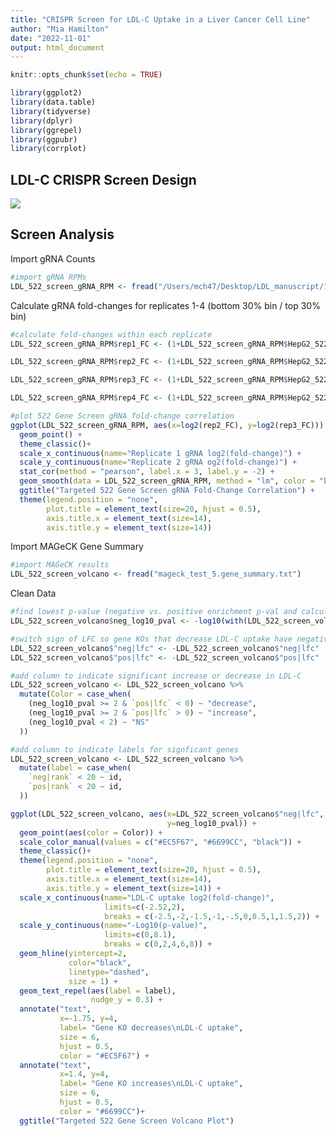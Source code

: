 ```yaml
---
title: "CRISPR Screen for LDL-C Uptake in a Liver Cancer Cell Line"
author: "Mia Hamilton"
date: "2022-11-01"
output: html_document
---
```


```r
knitr::opts_chunk$set(echo = TRUE)
```

```r
library(ggplot2)
library(data.table)
library(tidyverse)
library(dplyr)
library(ggrepel)
library(ggpubr)
library(corrplot)
```
## LDL-C CRISPR Screen Design

![](CRISPR_screen_schematic.png)

## Screen Analysis

Import gRNA Counts
```r
#import gRNA RPMs
LDL_522_screen_gRNA_RPM <- fread("/Users/mch47/Desktop/LDL_manuscript/1022_revised_Figure_L/101022_LDL_mageck_revision/522_LDL_gene_lib/mageck_count_tables/522lib_mageck_count_table.txt")

```


Calculate gRNA fold-changes for replicates 1-4 (bottom 30% bin / top 30% bin)
```r
#calculate fold-changes within each replicate
LDL_522_screen_gRNA_RPM$rep1_FC <- (1+LDL_522_screen_gRNA_RPM$HepG2_522_LDL_b30_rep_1)/(1+LDL_522_screen_gRNA_RPM$HepG2_522_LDL_t30_rep_1)

LDL_522_screen_gRNA_RPM$rep2_FC <- (1+LDL_522_screen_gRNA_RPM$HepG2_522_LDL_b30_rep_2)/(1+LDL_522_screen_gRNA_RPM$HepG2_522_LDL_t30_rep_2)

LDL_522_screen_gRNA_RPM$rep3_FC <- (1+LDL_522_screen_gRNA_RPM$HepG2_522_LDL_b30_rep_3)/(1+LDL_522_screen_gRNA_RPM$HepG2_522_LDL_t30_rep_3)

LDL_522_screen_gRNA_RPM$rep4_FC <- (1+LDL_522_screen_gRNA_RPM$HepG2_522_LDL_b30_rep_4)/(1+LDL_522_screen_gRNA_RPM$HepG2_522_LDL_t30_rep_4)

```

```r
#plot 522 Gene Screen gRNA fold-change correlation
ggplot(LDL_522_screen_gRNA_RPM, aes(x=log2(rep2_FC), y=log2(rep3_FC))) +
  geom_point() +
  theme_classic()+
  scale_x_continuous(name="Replicate 1 gRNA log2(fold-change)") +
  scale_y_continuous(name="Replicate 2 gRNA og2(fold-change)") +
  stat_cor(method = "pearson", label.x = 3, label.y = -2) +
  geom_smooth(data = LDL_522_screen_gRNA_RPM, method = "lm", color = "black", se=F,linetype="dashed")+
  ggtitle("Targeted 522 Gene Screen gRNA Fold-Change Correlation") +
  theme(legend.position = "none",
        plot.title = element_text(size=20, hjust = 0.5),
        axis.title.x = element_text(size=14),
        axis.title.y = element_text(size=14))
```


Import MAGeCK Gene Summary
```r
#import MAGeCK results
LDL_522_screen_volcano <- fread("mageck_test_5.gene_summary.txt")
```

Clean Data
```r

#find lowest p-value (negative vs. positive enrichment p-val and calculate -log10(pval))
LDL_522_screen_volcano$neg_log10_pval <- -log10(with(LDL_522_screen_volcano, pmin(LDL_522_screen_volcano$"neg|p-value", LDL_522_screen_volcano$"pos|p-value")))

#switch sign of LFC so gene KOs that decrease LDL-C uptake have negative LFC and gene KOs that increase LDL-C uptake have positive LFC
LDL_522_screen_volcano$"neg|lfc" <- -LDL_522_screen_volcano$"neg|lfc"
LDL_522_screen_volcano$"pos|lfc" <- -LDL_522_screen_volcano$"pos|lfc"

#add column to indicate significant increase or decrease in LDL-C
LDL_522_screen_volcano <- LDL_522_screen_volcano %>% 
  mutate(Color = case_when(
    (neg_log10_pval >= 2 & `pos|lfc` < 0) ~ "decrease",
    (neg_log10_pval >= 2 & `pos|lfc` > 0) ~ "increase",
    (neg_log10_pval < 2) ~ "NS"
  ))

#add column to indicate labels for signficant genes
LDL_522_screen_volcano <- LDL_522_screen_volcano %>% 
  mutate(label = case_when(
    `neg|rank` < 20 ~ id,
    `pos|rank` < 20 ~ id,
  ))

```


```r
ggplot(LDL_522_screen_volcano, aes(x=LDL_522_screen_volcano$"neg|lfc",
                                   y=neg_log10_pval)) +
  geom_point(aes(color = Color)) +
  scale_color_manual(values = c("#EC5F67", "#6699CC", "black")) +
  theme_classic()+
  theme(legend.position = "none",
        plot.title = element_text(size=20, hjust = 0.5),
        axis.title.x = element_text(size=14),
        axis.title.y = element_text(size=14)) +
  scale_x_continuous(name="LDL-C uptake log2(fold-change)",
                     limits=c(-2.52,2),
                     breaks = c(-2.5,-2,-1.5,-1,-.5,0,0.5,1,1.5,2)) +
  scale_y_continuous(name="-Log10(p-value)",
                     limits=c(0,8.1),
                     breaks = c(0,2,4,6,8)) +
  geom_hline(yintercept=2,
             color="black",
             linetype="dashed",
             size = 1) +
  geom_text_repel(aes(label = label),
                  nudge_y = 0.3) +
  annotate("text",
           x=-1.75, y=4,
           label= "Gene KO decreases\nLDL-C uptake",
           size = 6,
           hjust = 0.5,
           color = "#EC5F67") +
  annotate("text",
           x=1.4, y=4,
           label= "Gene KO increases\nLDL-C uptake",
           size = 6,
           hjust = 0.5,
           color = "#6699CC")+
  ggtitle("Targeted 522 Gene Screen Volcano Plot")

```


